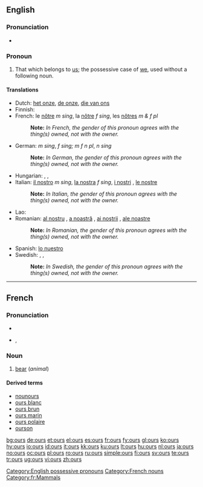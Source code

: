 ==English==

===Pronunciation===
* {{audio|en-us-ours.ogg|Audio (US)}}
*: {{rhymes|aʊə(r)z}}

===Pronoun===
{{en-pron|desc=possessive pronoun}}

# That which belongs to [[us]]; the possessive case of [[we]], used without a following noun.

====Translations====
{{trans-top|that which belongs to us}}
* Dutch: [[het onze]], [[de onze]], [[die van ons]]
* Finnish: {{t+|fi|meidän}}
* French: le [[nôtre]] ''m sing'', la [[nôtre]] ''f sing'', les [[nôtres]] ''m & f pl''
*: '''Note: ''' ''In French, the gender of this pronoun agrees with the thing(s) owned, not with the owner.''
* German: {{t-|de|unserer}} ''m sing'', {{t+|de|unsere}} ''f sing; m f n pl'', {{t+|de|unseres}} ''n sing''
*: '''Note: ''' ''In German, the gender of this pronoun agrees with the thing(s) owned, not with the owner.''
* Hungarian: {{t+|hu|mienk}},  {{t+|hu|miénk}},  {{t-|hu|mieink}}
* Italian: [[il nostro]] ''m sing'', [[la nostra]] ''f sing'', [[i nostri]] {{m|p}}, [[le nostre]] {{f|p}}
*: '''Note: ''' ''In Italian, the gender of this pronoun agrees with the thing(s) owned, not with the owner.''
{{trans-mid}}
* Lao: {{t-|lo|ຂອງພວກເຮົາ|tr=khööng phöök-hao|sc=Laoo|xs=Lao}}
* Romanian: [[al nostru]] {{m}}, [[a noastră]] {{f}}, [[ai noştrii]] {{m|p}}, [[ale noastre]] {{f|p}}
*: '''Note: ''' ''In Romanian, the gender of this pronoun agrees with the thing(s) owned, not with the owner.''
* Spanish: [[lo nuestro]]
* Swedish: {{t+|sv|vår|c|s}}, {{t+|sv|vårt|n|s}}, {{t+|sv|våra|p}}
*: '''Note: ''' ''In Swedish, the gender of this pronoun agrees with the thing(s) owned, not with the owner.''
{{trans-bottom}}

[[Category:English possessive pronouns]]

----

==French==

===Pronunciation===
* {{audio|Fr-ours.ogg|audio}}
* {{IPA|/uʁs/|lang=fr}}, {{SAMPA|/uRs/}}

===Noun===
{{fr-noun|m|plural=ours|othergender=ourse}}

# [[bear]] (''animal'')

====Derived terms====
* [[nounours]]
* [[ours blanc]]
* [[ours brun]]
* [[ours marin]]
* [[ours polaire]]
* [[ourson]]

[[Category:French nouns]]
[[Category:fr:Mammals]]

[[bg:ours]]
[[de:ours]]
[[et:ours]]
[[el:ours]]
[[es:ours]]
[[fr:ours]]
[[fy:ours]]
[[gl:ours]]
[[ko:ours]]
[[hy:ours]]
[[io:ours]]
[[id:ours]]
[[it:ours]]
[[kk:ours]]
[[ku:ours]]
[[lt:ours]]
[[hu:ours]]
[[nl:ours]]
[[ja:ours]]
[[no:ours]]
[[oc:ours]]
[[pl:ours]]
[[ro:ours]]
[[ru:ours]]
[[simple:ours]]
[[fi:ours]]
[[sv:ours]]
[[te:ours]]
[[tr:ours]]
[[ug:ours]]
[[vi:ours]]
[[zh:ours]]